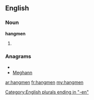 ==English==

===Noun===
'''hangmen'''

# {{plural of|hangman}}

===Anagrams===
* {{alphagram|aeghmnn}}
* [[Meghann#English|Meghann]]

[[Category:English plurals ending in "-en"]]

[[ar:hangmen]]
[[fr:hangmen]]
[[my:hangmen]]